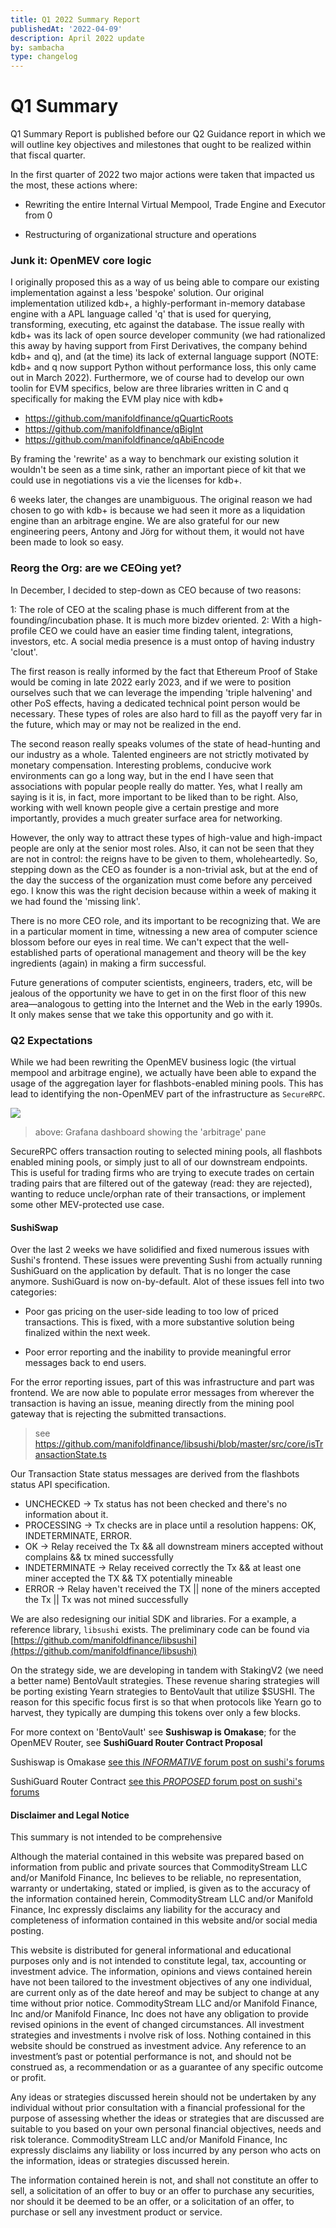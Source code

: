 ```yaml
---
title: Q1 2022 Summary Report
publishedAt: '2022-04-09'
description: April 2022 update
by: sambacha
type: changelog
---
```


# Q1 Summary

Q1 Summary Report is published before our Q2 Guidance report in which we will outline key objectives and milestones that
ought to be realized within that fiscal quarter.

In the first quarter of 2022 two major actions were taken that impacted us the most, these actions where:

- Rewriting the entire Internal Virtual Mempool, Trade Engine and Executor from 0

- Restructuring of organizational structure and operations

### Junk it: OpenMEV core logic

I originally proposed this as a way of us being able to compare our existing implementation against a less 'bespoke'
solution. Our original implementation utilized kdb+, a highly-performant in-memory database engine with a APL language
called 'q' that is used for querying, transforming, executing, etc against the database. The issue really with kdb+ was
its lack of open source developer community (we had rationalized this away by having support from First Derivatives, the
company behind kdb+ and q), and (at the time) its lack of external language support (NOTE: kdb+ and q now support Python
without performance loss, this only came out in March 2022). Furthermore, we of course had to develop our own toolin for
EVM specifics, below are three libraries written in C and q specifically for making the EVM play nice with kdb+

- https://github.com/manifoldfinance/qQuarticRoots
- https://github.com/manifoldfinance/qBigInt
- https://github.com/manifoldfinance/qAbiEncode

By framing the 'rewrite' as a way to benchmark our existing solution it wouldn't be seen as a time sink, rather an
important piece of kit that we could use in negotiations vis a vie the licenses for kdb+.

6 weeks later, the changes are unambiguous. The original reason we had chosen to go with kdb+ is because we had seen it
more as a liquidation engine than an arbitrage engine. We are also grateful for our new engineering peers, Antony and
Jörg for without them, it would not have been made to look so easy.

### Reorg the Org: are we CEOing yet?

In December, I decided to step-down as CEO because of two reasons:

1: The role of CEO at the scaling phase is much different from at the founding/incubation phase. It is much more bizdev
oriented. 2: With a high-profile CEO we could have an easier time finding talent, integrations, investors, etc. A social
media presence is a must ontop of having industry 'clout'.

The first reason is really informed by the fact that Ethereum Proof of Stake would be coming in late 2022 early 2023,
and if we were to position ourselves such that we can leverage the impending 'triple halvening' and other PoS effects,
having a dedicated technical point person would be necessary. These types of roles are also hard to fill as the payoff
very far in the future, which may or may not be realized in the end.

The second reason really speaks volumes of the state of head-hunting and our industry as a whole. Talented engineers are
not strictly motivated by monetary compensation. Interesting problems, conducive work environments can go a long way,
but in the end I have seen that associations with popular people really do matter. Yes, what I really am saying is it
is, in fact, more important to be liked than to be right. Also, working with well known people give a certain prestige
and more importantly, provides a much greater surface area for networking.

However, the only way to attract these types of high-value and high-impact people are only at the senior most roles.
Also, it can not be seen that they are not in control: the reigns have to be given to them, wholeheartedly. So, stepping
down as the CEO as founder is a non-trivial ask, but at the end of the day the success of the organization must come
before any perceived ego. I know this was the right decision because within a week of making it we had found the
'missing link'.

There is no more CEO role, and its important to be recognizing that. We are in a particular moment in time, witnessing a
new area of computer science blossom before our eyes in real time. We can't expect that the well-established parts of
operational management and theory will be the key ingredients (again) in making a firm successful.

Future generations of computer scientists, engineers, traders, etc, will be jealous of the opportunity we have to get in
on the first floor of this new area—analogous to getting into the Internet and the Web in the early 1990s. It only makes
sense that we take this opportunity and go with it.

### Q2 Expectations

While we had been rewriting the OpenMEV business logic (the virtual mempool and arbitrage engine), we actually have been
able to expand the usage of the aggregation layer for flashbots-enabled mining pools. This has lead to identifying the
non-OpenMEV part of the infrastructure as `SecureRPC`.

![](https://d.pr/i/GTYhcz.jpeg)

> above: Grafana dashboard showing the 'arbitrage' pane

SecureRPC offers transaction routing to selected mining pools, all flashbots enabled mining pools, or simply just to all
of our downstream endpoints. This is useful for trading firms who are trying to execute trades on certain trading pairs
that are filtered out of the gateway (read: they are rejected), wanting to reduce uncle/orphan rate of their
transactions, or implement some other MEV-protected use case.

#### SushiSwap

Over the last 2 weeks we have solidified and fixed numerous issues with Sushi's frontend. These issues were preventing
Sushi from actually running SushiGuard on the application by default. That is no longer the case anymore. SushiGuard is
now on-by-default. Alot of these issues fell into two categories:

- Poor gas pricing on the user-side leading to too low of priced transactions. This is fixed, with a more substantive
  solution being finalized within the next week.

- Poor error reporting and the inability to provide meaningful error messages back to end users.

For the error reporting issues, part of this was infrastructure and part was frontend. We are now able to populate error
messages from wherever the transaction is having an issue, meaning directly from the mining pool gateway that is
rejecting the submitted transactions.

> see https://github.com/manifoldfinance/libsushi/blob/master/src/core/isTransactionState.ts

Our Transaction State status messages are derived from the flashbots status API specification.

- UNCHECKED -> Tx status has not been checked and there's no information about it.
- PROCESSING -> Tx checks are in place until a resolution happens: OK, INDETERMINATE, ERROR.
- OK -> Relay received the Tx && all downstream miners accepted without complains && tx mined successfully
- INDETERMINATE -> Relay received correctly the Tx && at least one miner accepted the TX && TX potentially mineable
- ERROR -> Relay haven't received the TX || none of the miners accepted the Tx || Tx was not mined successfully

We are also redesigning our initial SDK and libraries. For a example, a reference library, `libsushi` exists. The
preliminary code can be found via
[https://github.com/manifoldfinance/libsushi](https://github.com/manifoldfinance/libsushi)

On the strategy side, we are developing in tandem with StakingV2 (we need a better name) BentoVault strategies. These
revenue sharing strategies will be porting existing Yearn strategies to BentoVault that utilize $SUSHI. The reason for
this specific focus first is so that when protocols like Yearn go to harvest, they typically are dumping this tokens
over only a few blocks.

For more context on 'BentoVault' see **Sushiswap is Omakase**; for the OpenMEV Router, see **SushiGuard Router Contract
Proposal**

Sushiswap is Omakase
[see this _INFORMATIVE_ forum post on sushi's forums](https://forum.sushi.com/t/proposal-sushi-is-omakase/9592)

SushiGuard Router Contract
[see this _PROPOSED_ forum post on sushi's forums](https://forum.sushi.com/t/proposal-sushiguard-router-contract/9931/2)

#### Disclaimer and Legal Notice

This summary is not intended to be comprehensive

Although the material contained in this website was prepared based on information from public and private sources that
CommodityStream LLC  
and/or Manifold Finance, Inc believes to be reliable, no representation, warranty or undertaking, stated or implied, is
given as to the accuracy of the information contained herein, CommodityStream LLC and/or Manifold Finance, Inc expressly
disclaims any liability for the accuracy and completeness of information contained in this website and/or social media
posting.

This website is distributed for general informational and educational purposes only and is not intended to constitute
legal, tax, accounting or investment advice. The information, opinions and views contained herein have not been tailored
to the investment objectives of any one individual, are current only as of the date hereof and may be subject to change
at any time without prior notice. CommodityStream LLC and/or Manifold Finance, Inc and/or Manifold Finance, Inc does not
have any obligation to provide revised opinions in the event of changed circumstances. All investment strategies and
investments i nvolve risk of loss. Nothing contained in this website should be construed as investment advice. Any
reference to an investment’s past or potential performance is not, and should not be construed as, a recommendation or
as a guarantee of any specific outcome or profit.

Any ideas or strategies discussed herein should not be undertaken by any individual without prior consultation with a
financial professional for the purpose of assessing whether the ideas or strategies that are discussed are suitable to
you based on your own personal financial objectives, needs and risk tolerance. CommodityStream LLC and/or Manifold
Finance, Inc expressly disclaims any liability or loss incurred by any person who acts on the information, ideas or
strategies discussed herein.

The information contained herein is not, and shall not constitute an offer to sell, a solicitation of an offer to buy or
an offer to purchase any securities, nor should it be deemed to be an offer, or a solicitation of an offer, to purchase
or sell any investment product or service.

